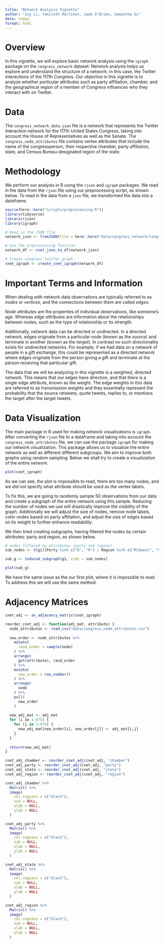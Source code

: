 ```yaml
---
title: "Network Analysis Vignette"
author: "Ivy Li, Yamileth Martinez, Jade O'Brien, Samantha Su"
date: today
format: html
---
```


# Overview

In this vignette, we will explore basic network analysis using the `igraph` package on the `congress_network` dataset. Network analysis helps us explore and understand the structure of a network; in this case, the Twitter interactions of the 117th Congress. Our objective in this vignette is to analyze whether particular attributes such as party affiliation, chamber, and the geographical region of a member of Congress influences who they interact with on Twitter.

# Data

The `congress_network_data.json` file is a network that represents the Twitter interaction network for the 117th United States Congress, taking into account the House of Representatives as well as the Senate. The `congress_node_attributes` file contains vertex attributes that include the name of the congressperson, their respective chamber, party affiliation, state, and Census Bureau-designated region of the state.

# Methodology

We perform our analysis in R using the `rjson` and `igraph` packages. We read in the data from the `rjson` file using our preprocessing script, as shown below. To read in the data from a `json` file, we transformed the data into a dataframe.

```r
source(here::here("scripts/preprocessing.R"))
library(tidyverse)
library(rjson)
library(igraph)

# Read in the JSON file
network_json <- fromJSON(file = here::here("data/congress_network/congress_network_data.json"))

# Use the preprocessing function
network_df <- cnet_json_to_df(network_json)

# Create congress twitter graph
cnet_igraph <- create_cnet_igraph(network_df)

```

# Important Terms and Information

When dealing with network data observations are typically referred to as *nodes* or *vertices*, and the connections between them are called *edges*.

*Node attributes* are the properties of individual observations, like someone's age. Whereas *edge attributes* are information about the relationships between nodes, such as the type of relationship or its strength. 

Additionally, network data can be directed or undirected. In a directed network, edges originate from a particular node (known as the *source*) and terminate in another (known as the *target*). In contrast  no such directionality exists for undirected networks. For example, if we had data on a network of people in a gift exchange, this could be represented as a directed network where edges originate from the person giving a gift and terminate at the person receiving that particular gift.

The data that we will be analyzing in this vignette is a weighted, directed network. This means that our edges have direction, and that there is a single edge attribute, known as the weight. The edge weights in this data are referred to as transmission weights and they essentially represent the probability that the source retweets, quote tweets, replies to, or mentions the target after the target tweets. 


# Data Visualization

The main package in R used for making network visualizations is `igraph`. After converting the `rjson` file to a dataframe and taking into account the `congress_node_attributes` file, we can use the package `igraph` for making our network visualization. This package allows us to visualize the entire network as well as different different subgroups. We aim to improve both graphs using random sampling. Below we shall try to create a visualization of the entire network.


```r
plot(cnet_igraph)
```


As we can see, the plot is impossible to read, there are too many nodes, and we did not specify what attribute should be used as the vertex labels.

To fix this, we are going to randomly sample 50 observations from our data and create a subgraph of the entire network using this sample. Reducing the number of nodes we use will drastically improve the visibility of the graph. Additionally we will adjust the size of nodes, remove node labels, color nodes based on party affiliation, and adjust the size of edges based on its weight to further enhance readability.

We then tried creating subgraphs, having filtered the nodes by certain attributes: party and region, as shown below.

```r
# nodes filtered by attributes (party and region)
sub_nodes <- V(g1)[Party %in% c("D", "R") | Region %in% c("Midwest", "South")]

sub_g <- induced_subgraph(g1, vids = sub_nodes)

plot(sub_g)
```

We have the same issue as the our first plot, where it is impossible to read. To address this we will use the same method.

# Adjacency Matrices

```r
cnet_adj <- as_adjacency_matrix(cnet_igraph)

reorder_cnet_adj <- function(adj_mat, attribute) {
  node_attributes <- read_csv("data/congress_node_attributes.csv")
  
  new_order <- node_attributes %>% 
    mutate(
      rand_order = sample(node)
    ) %>%
    arrange(
      get(attribute), rand_order
    ) %>%
    mutate(
      new_order = row_number()
    ) %>%
    arrange(
      node
    ) %>%
    pull(
      new_order
    )
  
  new_adj_mat <- adj_mat
  for (i in 1:475) {
    for (j in 1:475) {
      new_adj_mat[new_order[i], new_order[j]] <- adj_mat[i,j]
    }
  }
  
  return(new_adj_mat)
}

cnet_adj_chamber <- reorder_cnet_adj(cnet_adj, "chamber")
cnet_adj_party <- reorder_cnet_adj(cnet_adj, "party")
cnet_adj_state <- reorder_cnet_adj(cnet_adj, "state")
cnet_adj_region <- reorder_cnet_adj(cnet_adj, "region")

cnet_adj_chamber %>%
  Matrix() %>%
  image(
    col.regions = c("black"),
    sub = NULL,
    xlab = NULL,
    ylab = NULL
  )

cnet_adj_party %>%
  Matrix() %>%
  image(
    col.regions = c("black"),
    sub = NULL,
    xlab = NULL,
    ylab = NULL
  )

cnet_adj_state %>%
  Matrix() %>%
  image(
    col.regions = c("black"),
    sub = NULL,
    xlab = NULL,
    ylab = NULL
  )

cnet_adj_region %>%
  Matrix() %>%
  image(
    col.regions = c("black"),
    sub = NULL,
    xlab = NULL,
    ylab = NULL
  )
```
